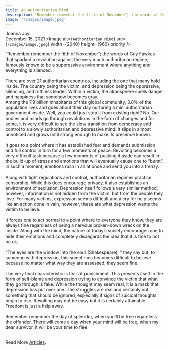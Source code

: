 ```yaml
---
title: An Authoritarian Mind
description: “Remember remember the fifth of November”; the words of Guy Fawkes that sparked a revolution against the very much authoritarian regime, famously known to be a suppressive environment...
image: '/images/image.jpeg'
---
```


Joanna Joy<br/>
December 15, 2021
<Image
  alt={`Authoritarian Mind`}
  src={`/images/image.jpeg`}
  width={2040}
  height={960}
  priority
/>

“Remember remember the fifth of November”; the words of Guy Fawkes that sparked a revolution against the very much authoritarian regime, famously known to be a suppressive environment where anything and everything is silenced.<br/><br/>
There are over 21 authoritarian countries, including the one that many hold inside.  The country being the victim, and depression being the oppressive, silencing, and ruthless leader. Within a victim, the atmosphere spells danger and happiness that somehow becomes gray.<br/> 
Among the 7.9 billion inhabitants of this global community, 3.8% of the population lives and goes about their day nurturing a mini authoritarian government inside. Well, you could just stop it from existing right? No. Our bodies and minds go through revolutions in the form of changes and for some, it is very difficult to see the slow transition from democracy and control to a slowly authoritarian and depressive mind.  It slips in almost unnoticed and grows until strong enough to make its presence known.<br/><br/>
It goes to a point where it has established fear and demands submission and full control in turn for a few moments of peace. Revolting becomes a very difficult task because a few moments of pushing it aside can result in the build-up of stress and emotions that will eventually cause one to “burst”. In such a moment, emotions rush in all at once and send you into a frenzy. <br/><br/>
Along with tight regulations and control, authoritarian regimes practice censorship. While this does encourage privacy, it also establishes an environment of seclusion.  Depression itself follows a very similar method; however, information is not hidden from the victim, but from the people they love. For many victims, expression seems difficult and a cry for help seems like an action done in vain, however, these are what depression wants the victim to believe.<br/><br/>
 It forces one to act normal to a point where to everyone they know, they are always fine regardless of being a nervous broken-down wreck on the inside. Along with the mind, the nature of today’s society encourages one to hide their emotions and completely disregards the idea that it is fine to not be ok.<br/><br/>
“The eyes are the window into the soul (Shakespeare), ” they say but, to someone with depression, this sometimes becomes difficult to believe because no matter what way they are assessed, they seem fine. <br/><br/>
The very final characteristic is fear of punishment. This presents itself in the form of self-blame and depression trying to convince the victim that what they go through is fake.  While the thought may seem real, it is a mask that depression has put over one.  The struggles are real and certainly not something that should be ignored, especially if signs of suicidal thoughts begin to rise.  Revolting may not be easy but it is certainly attainable. Freedom is just a help away. <br/><br/>
Remember remember the day of splendor, when you’ll be free regardless the offender.  There will come a day when your mind will be free, when my dear survivor, it will be your time to flee.<br/><br/>

Read More [Articles](/explore).
